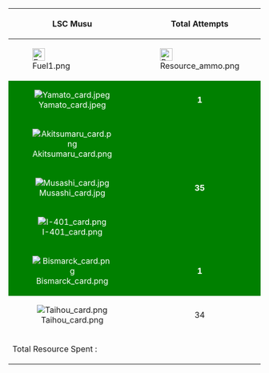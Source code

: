 {| border="0" cellpadding="1" cellspacing="1" class="article-table" style="width: 650px;" align="center"
|-
! scope="col" rowspan="2" style="text-align:center;"|LSC Musu
! scope="col" rowspan="2" style="text-align:center;"|Total Attempts
! scope="col" colspan="5" style="text-align:center;"|Default Recipe
! scope="col" rowspan="2" style="text-align:center;"|Status
|-
!scope="col" |[[File:Fuel1.png|25px]]
!scope="col" |[[File:Resource_ammo.png|25px]]
!scope="col" |[[File:Resource_steel.png|25px]]
!scope="col" |[[File:Bauxite.png|25px]]
!scope="col" |[[File:Development_material.png|25px]]
|-
| style="text-align:center; background-color:green; color:white;"|[[File:Yamato_card.jpeg]]
| style="text-align:center; background-color:green; color:white;"|'''1'''
| style="text-align:center; background-color:green; color:white;"|'''4000'''
| style="text-align:center; background-color:green; color:white;"|'''6000'''
| style="text-align:center; background-color:green; color:white;"|'''7000'''
| style="text-align:center; background-color:green; color:white;"|'''2000'''
| style="text-align:center; background-color:green; color:white;"|'''1'''
| style="text-align:center; background-color:green; color:white;"|'''Get!'''
|-
| style="text-align:center; background-color:green; color:white;"|[[File:Akitsumaru_card.png]]
| style="text-align:center; background-color:green; color:white;"|
| style="text-align:center; background-color:green; color:white;"|
| style="text-align:center; background-color:green; color:white;"|
| style="text-align:center; background-color:green; color:white;"|
| style="text-align:center; background-color:green; color:white;"|
| style="text-align:center; background-color:green; color:white;"|
| style="text-align:center; background-color:green; color:white;"|'''Drop'''
|-
| style="text-align:center; background-color:green; color:white;"|[[File:Musashi_card.jpg]]
| style="text-align:center; background-color:green; color:white;"|'''35'''
| style="text-align:center; background-color:green; color:white;"|'''4000'''
| style="text-align:center; background-color:green; color:white;"|'''6000'''
| style="text-align:center; background-color:green; color:white;"|'''7000'''
| style="text-align:center; background-color:green; color:white;"|'''2000'''
| style="text-align:center; background-color:green; color:white;"|'''20'''
| style="text-align:center; background-color:green; color:white;"|'''Get!'''
|-
| style="text-align:center; background-color:green; color:white;"|[[File:I-401_card.png]]
| style="text-align:center; background-color:green; color:white;"|
| style="text-align:center; background-color:green; color:white;"|
| style="text-align:center; background-color:green; color:white;"|
| style="text-align:center; background-color:green; color:white;"|
| style="text-align:center; background-color:green; color:white;"|
| style="text-align:center; background-color:green; color:white;"|
| style="text-align:center; background-color:green; color:white;"|Drop
|-
| style="text-align:center; background-color:green; color:white;"|[[File:Bismarck_card.png]]
| style="text-align:center; background-color:green; color:white;"|'''1'''
| style="text-align:center; background-color:green; color:white;"|'''4000'''
| style="text-align:center; background-color:green; color:white;"|'''7000'''
| style="text-align:center; background-color:green; color:white;"|'''7000'''
| style="text-align:center; background-color:green; color:white;"|'''2000'''
| style="text-align:center; background-color:green; color:white;"|'''20'''
| style="text-align:center; background-color:green; color:white;"|'''Get!'''
|-
| style="text-align:center;"|[[File:Taihou_card.png]]
| colspan="1"  style="text-align:center;"|34
| colspan="1"  style="text-align:center;"|4000
| colspan="1"  style="text-align:center;"|2000
| colspan="1"  style="text-align:center;"|5000
| colspan="1"  style="text-align:center;"|5500
| colspan="1"  style="text-align:center;"|20
| style="text-align:center;"|Attempting...
|-
! scope=col | Total Resource Spent :
! scope=col | 
! scope=col | 284000
! scope=col | 291000
! scope=col | 429000
! scope=col | 261000
! scope=col | 1401
! scope=col | 
|}